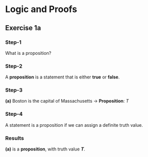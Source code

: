 # Logic and Proofs

## Exercise 1a {.tabset .tabset-fade}

### Step-1
What is a proposition?

### Step-2
A **proposition** is a statement that is either **true** or **false**.

### Step-3
**(a)** Boston is the capital of Massachusetts → **Proposition**: $T$

### Step-4
A statement is a proposition if we can assign a definite truth value.

### Results
**(a)** is a **proposition**, with truth value **$T$**.
